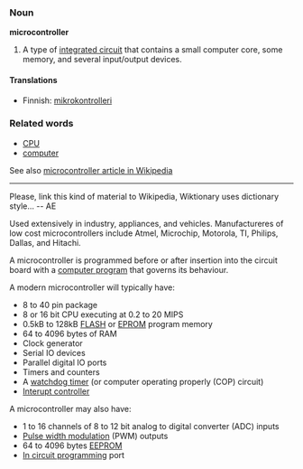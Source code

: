 ===Noun===
'''microcontroller'''
#A type of [[integrated circuit]] that contains a small computer core, some memory, and several input/output devices. 

====Translations====
*Finnish: [[mikrokontrolleri]]

===Related words===
*[[CPU]]
*[[computer]]

See also [[w:microcontroller|microcontroller article in Wikipedia]]

{{msg:stub}}

--------------

Please, link this kind of material to Wikipedia, Wiktionary uses dictionary style... -- AE


Used extensively in industry, appliances, and vehicles. Manufactureres of low cost microcontrollers include Atmel, Microchip, Motorola, TI, Philips, Dallas, and Hitachi.

A microcontroller is programmed before or after insertion into the circuit board with a [[computer program]] that governs its behaviour.

A modern microcontroller will typically have:
* 8 to 40 pin package
* 8 or 16 bit CPU executing at 0.2 to 20 MIPS
* 0.5kB to 128kB [[FLASH]] or [[EPROM]] program memory
* 64 to 4096 bytes of RAM
* Clock generator
* Serial IO devices
* Parallel digital IO ports
* Timers and counters
* A [[watchdog timer]] (or computer operating properly (COP) circuit)
* [[Interupt controller]]

A microcontroller may also have:
* 1 to 16 channels of 8 to 12 bit analog to digital converter (ADC) inputs
* [[Pulse width modulation]] (PWM) outputs
* 64 to 4096 bytes [[EEPROM]]
* [[In circuit programming]] port